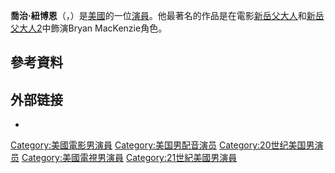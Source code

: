 {{Infobox person
| image = George Newbern Muppets Most Wanted Premiere (cropped).jpg
| caption = 
| name = George Newbern
| birth_name = George Young Newbern
| birth_date = {{birth date and age|1964|12|30}}
| birth_place = 美國[[小石城|小石城]]
| occupation = 演員
| yearsactive = 1982–現在
| spouse = [[Marietta_DePrima|Marietta DePrima]]<br>(1990–現在)
| children = 3}}
'''喬治·紐博恩'''（{{lang-en|George Young Newbern}}，{{bd|1964年|12月30日||}}）是[[美國|美國]]的一位[[演員|演員]]。他最著名的作品是在電影[[新岳父大人|新岳父大人]]和[[新岳父大人2|新岳父大人2]]中飾演Bryan MacKenzie角色。

==參考資料==
{{reflist}}

== 外部链接 ==
* {{IMDb name|0627624}}

{{Authority control}}

{{DEFAULTSORT:Newbern, George}}
[[Category:美國電影男演員|Category:美國電影男演員]]
[[Category:美国男配音演员|Category:美国男配音演员]]
[[Category:20世纪美国男演员|Category:20世纪美国男演员]]
[[Category:美國電視男演員|Category:美國電視男演員]]
[[Category:21世紀美國男演員|Category:21世紀美國男演員]]